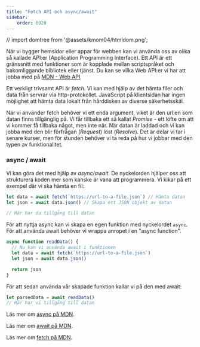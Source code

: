 ```yaml
---
title: "Fetch API och async/await"
sidebar:
    order: 0020
---
```


// import domtree from '@assets/kmom04/htmldom.png';

När vi bygger hemsidor eller appar för webben kan vi använda oss av olika så kallade API:er (Application Programming Interface). Ett API är ett gränssnitt med funktioner som är kopplade mellan scriptspråket och bakomliggande bibliotek eller tjänst. Du kan se vilka Web API:er vi har att jobba med på [MDN - Web API](https://developer.mozilla.org/en-US/docs/Web/API).

Ett verkligt trivsamt API är *fetch*. Vi kan med hjälp av det hämta filer och data från servrar via http-protokollet. JavaScript på klientsidan har ingen möjlighet att hämta data lokalt från hårddisken av diverse säkerhetsskäl.

När vi använder fetch behöver vi ett enda argument, viket är den url:en som datan finns tillgänglig på. Vi får tillbaka ett så kallat *Promise* - ett löfte om att vi kommer få tillbaka något, men inte när. När datan är laddad och vi kan jobba med den blir förfrågan (*Request*) löst (*Resolve*). Det är delar vi tar i senare kurser, men för stunden behöver vi ta reda på hur vi jobbar med den typen av funktionalitet.


### async / await

Vi kan göra det med hjälp av *async/await*. De nyckelorden hjälper oss att strukturera koden mer som kanske är vana att programmera. Vi kikar på ett exempel där vi ska hämta en fil:

```js
let data = await fetch(`https://url-to-a-file.json`) // Hämta datan
let json = await data.json() // Skapa ett JSON objekt av datan

// Här har du tillgång till datan
```


För att nyttja async kan vi skapa en egen funktion med nyckelordet `async`. För att använda await behöver vi wrappa anropet i en "async function".



```js title="async"
async function readData() {
  // Nu kan vi använda await i funktionen
  let data = await fetch(`https://url-to-a-file.json`)
  let json = await data.json()

  return json
}
```

För att sedan använda vår skapade funktion kallar vi på den med await:

```js title="await"
let parsedData = await readData()
// Här har vi tillgång till datan
```

Läs mer om [async på MDN](https://developer.mozilla.org/en-US/docs/Web/JavaScript/Reference/Statements/async_function).

Läs mer om [await på MDN](https://developer.mozilla.org/en-US/docs/Web/JavaScript/Reference/Operators/await).

Läs mer om [fetch på MDN](https://developer.mozilla.org/en-US/docs/Web/API/Fetch_API).
